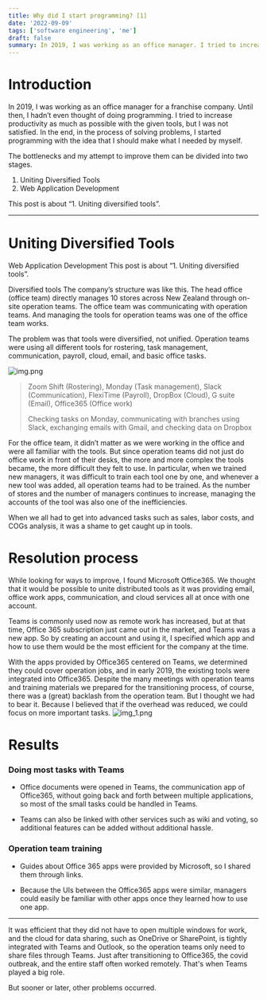 ```yaml
---
title: Why did I start programming? [1]
date: '2022-09-09'
tags: ['software engineering', 'me']
draft: false
summary: In 2019, I was working as an office manager. I tried to increase productivity as much as possible with the given tools, but I was not satisfied. In the end, in the process of solving problems, I started programming with the idea that I should make what I needed by myself.
---
```


# Introduction
In 2019, I was working as an office manager for a franchise company. Until then, I hadn’t even thought of doing programming. I tried to increase productivity as much as possible with the given tools, but I was not satisfied. In the end, in the process of solving problems, I started programming with the idea that I should make what I needed by myself.

The bottlenecks and my attempt to improve them can be divided into two stages.

1. Uniting Diversified Tools 
2. Web Application Development

This post is about “1. Uniting diversified tools”.

---

# Uniting Diversified Tools
Web Application Development
This post is about “1. Uniting diversified tools”.

Diversified tools
The company’s structure was like this. The head office (office team) directly manages 10 stores across New Zealand through on-site operation teams. The office team was communicating with operation teams. And managing the tools for operation teams was one of the office team works.

The problem was that tools were diversified, not unified. Operation teams were using all different tools for rostering, task management, communication, payroll, cloud, email, and basic office tasks.

![img.png](/static/images/blog/why-did-i-start-programming-1/img.png)
> Zoom Shift (Rostering), Monday (Task management), Slack (Communication), FlexiTime (Payroll), DropBox (Cloud), G suite (Email), Office365 (Office work)
>
> Checking tasks on Monday, communicating with branches using Slack, exchanging emails with Gmail, and checking data on Dropbox

For the office team, it didn’t matter as we were working in the office and were all familiar with the tools. But since operation teams did not just do office work in front of their desks, the more and more complex the tools became, the more difficult they felt to use. In particular, when we trained new managers, it was difficult to train each tool one by one, and whenever a new tool was added, all operation teams had to be trained. As the number of stores and the number of managers continues to increase, managing the accounts of the tool was also one of the inefficiencies.

When we all had to get into advanced tasks such as sales, labor costs, and COGs analysis, it was a shame to get caught up in tools.

# Resolution process
While looking for ways to improve, I found Microsoft Office365. We thought that it would be possible to unite distributed tools as it was providing email, office work apps, communication, and cloud services all at once with one account.

Teams is commonly used now as remote work has increased, but at that time, Office 365 subscription just came out in the market, and Teams was a new app. So by creating an account and using it, I specified which app and how to use them would be the most efficient for the company at the time.

With the apps provided by Office365 centered on Teams, we determined they could cover operation jobs, and in early 2019, the existing tools were integrated into Office365.
Despite the many meetings with operation teams and training materials we prepared for the transitioning process, of course, there was a (great) backlash from the operation team. But I thought we had to bear it. Because I believed that if the overhead was reduced, we could focus on more important tasks.
![img_1.png](/static/images/blog/why-did-i-start-programming-1/img_1.png)

# Results

### Doing most tasks with Teams

- Office documents were opened in Teams, the communication app of Office365, without going back and forth between multiple applications, so most of the small tasks could be handled in Teams.

- Teams can also be linked with other services such as wiki and voting, so additional features can be added without additional hassle.

### Operation team training

- Guides about Office 365 apps were provided by Microsoft, so I shared them through links.

- Because the UIs between the Office365 apps were similar, managers could easily be familiar with other apps once they learned how to use one app.

---

It was efficient that they did not have to open multiple windows for work, and the cloud for data sharing, such as OneDrive or SharePoint, is tightly integrated with Teams and Outlook, so the operation teams only need to share files through Teams. Just after transitioning to Office365, the covid outbreak, and the entire staff often worked remotely. That's when Teams played a big role.

But sooner or later, other problems occurred.